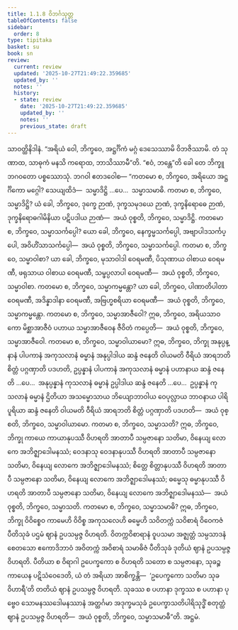 ```yaml
---
title: 1.1.8 ဝိဘင်္ဂသုတ္တ
tableOfContents: false
sidebar:
  order: 8
type: tipitaka
basket: su
book: sn
review:
  current: review
  updated: '2025-10-27T21:49:22.359685'
  updated_by: ''
  notes: ''
  history:
  - state: review
    date: '2025-10-27T21:49:22.359685'
    updated_by: ''
    notes: ''
    previous_state: draft
---
```



<ReviewStatus review={frontmatter.review} showDetails={true} />

<HypothesisAnnotation frontmatter={frontmatter} />

<DynamicBreadcrumb />

<Division number="8" book="sn" e="ch" v="18" p="280">

<Paragraph number="40" book="sn">
သာဝတ္ထိနိဒါနံ. “အရိယံ ဝေါ, ဘိက္ခဝေ, အဋ္ဌင်္ဂိကံ မဂ္ဂံ ဒေသေဿာမိ ဝိဘဇိဿာမိ. တံ သုဏာထ, သာဓုကံ မနသိ ကရောထ, ဘာသိဿာမီ”တိ. “ဧဝံ, ဘန္တေ”တိ ခေါ တေ ဘိက္ခူ ဘဂဝတော ပစ္စဿောသုံ. ဘဂဝါ ဧတဒဝေါစ—
</Paragraph>

<Paragraph number="41" book="sn">
“ကတမော စ, ဘိက္ခဝေ, အရိယော အဋ္ဌင်္ဂိကော မဂ္ဂေါ? သေယျထိဒံ—  သမ္မာဒိဋ္ဌိ …ပေ…  သမ္မာသမာဓိ.
</Paragraph>

<Paragraph number="42" book="sn">
ကတမာ စ, ဘိက္ခဝေ, သမ္မာဒိဋ္ဌိ? ယံ ခေါ, ဘိက္ခဝေ, ဒုက္ခေ ဉာဏံ, ဒုက္ခသမုဒယေ ဉာဏံ, ဒုက္ခနိရောဓေ ဉာဏံ, ဒုက္ခနိရောဓဂါမိနိယာ ပဋိပဒါယ ဉာဏံ—  အယံ ဝုစ္စတိ, ဘိက္ခဝေ, သမ္မာဒိဋ္ဌိ.
</Paragraph>

<Paragraph number="43" book="sn">
ကတမော စ, ဘိက္ခဝေ, သမ္မာသင်္ကပ္ပေါ? ယော ခေါ, ဘိက္ခဝေ, နေက္ခမ္မသင်္ကပ္ပေါ, အဗျာပါဒသင်္ကပ္ပေါ, အဝိဟိံသာသင်္ကပ္ပေါ—  အယံ ဝုစ္စတိ, ဘိက္ခဝေ, သမ္မာသင်္ကပ္ပေါ.
</Paragraph>

<Paragraph number="44" book="sn">
ကတမာ စ, ဘိက္ခဝေ, သမ္မာဝါစာ? ယာ ခေါ, ဘိက္ခဝေ, မုသာဝါဒါ ဝေရမဏီ, ပိသုဏာယ ဝါစာယ ဝေရမဏီ, ဖရုသာယ ဝါစာယ ဝေရမဏီ, သမ္ဖပ္ပလာပါ ဝေရမဏီ—  အယံ ဝုစ္စတိ, ဘိက္ခဝေ, သမ္မာဝါစာ.
</Paragraph>

<Paragraph number="45" book="sn">
ကတမော စ, ဘိက္ခဝေ, သမ္မာကမ္မန္တော? ယာ ခေါ, ဘိက္ခဝေ, ပါဏာတိပါတာ ဝေရမဏီ, အဒိန္နာဒါနာ ဝေရမဏီ, အဗြဟ္မစရိယာ ဝေရမဏီ—  အယံ ဝုစ္စတိ, ဘိက္ခဝေ, သမ္မာကမ္မန္တော.
</Paragraph>

<Paragraph number="46" book="sn">
ကတမော စ, ဘိက္ခဝေ, သမ္မာအာဇီဝေါ? ဣဓ, ဘိက္ခဝေ, အရိယသာဝကော မိစ္ဆာအာဇီဝံ ပဟာယ သမ္မာအာဇီဝေန ဇီဝိတံ ကပ္ပေတိ—  အယံ ဝုစ္စတိ, ဘိက္ခဝေ, သမ္မာအာဇီဝေါ.
</Paragraph>

<Paragraph number="47" book="sn">
ကတမော စ, ဘိက္ခဝေ, သမ္မာဝါယာမော? ဣဓ, ဘိက္ခဝေ, ဘိက္ခု အနုပ္ပန္နာနံ ပါပကာနံ အကုသလာနံ ဓမ္မာနံ အနုပ္ပါဒါယ ဆန္ဒံ ဇနေတိ ဝါယမတိ ဝီရိယံ အာရဘတိ စိတ္တံ ပဂ္ဂဏှာတိ ပဒဟတိ, ဥပ္ပန္နာနံ ပါပကာနံ အကုသလာနံ ဓမ္မာနံ ပဟာနာယ ဆန္ဒံ ဇနေတိ …ပေ…  အနုပ္ပန္နာနံ ကုသလာနံ ဓမ္မာနံ ဥပ္ပါဒါယ ဆန္ဒံ ဇနေတိ …ပေ…  ဥပ္ပန္နာနံ ကုသလာနံ ဓမ္မာနံ ဌိတိယာ အသမ္မောသာယ ဘိယျောဘာဝါယ ဝေပုလ္လာယ ဘာဝနာယ ပါရိပူရိယာ ဆန္ဒံ ဇနေတိ ဝါယမတိ ဝီရိယံ အာရဘတိ စိတ္တံ ပဂ္ဂဏှာတိ ပဒဟတိ—  အယံ ဝုစ္စတိ, ဘိက္ခဝေ, သမ္မာဝါယာမော.
</Paragraph>

<Paragraph number="48" book="sn">
ကတမာ စ, ဘိက္ခဝေ, သမ္မာသတိ? ဣဓ, ဘိက္ခဝေ, ဘိက္ခု ကာယေ ကာယာနုပဿီ ဝိဟရတိ အာတာပီ သမ္ပဇာနော သတိမာ, ဝိနေယျ လောကေ အဘိဇ္ဈာဒေါမနဿံ; ဝေဒနာသု ဝေဒနာနုပဿီ ဝိဟရတိ အာတာပီ သမ္ပဇာနော သတိမာ, ဝိနေယျ လောကေ အဘိဇ္ဈာဒေါမနဿံ; စိတ္တေ စိတ္တာနုပဿီ ဝိဟရတိ အာတာပီ သမ္ပဇာနော သတိမာ, ဝိနေယျ လောကေ အဘိဇ္ဈာဒေါမနဿံ; ဓမ္မေသု ဓမ္မာနုပဿီ ဝိဟရတိ အာတာပီ သမ္ပဇာနော သတိမာ, ဝိနေယျ လောကေ အဘိဇ္ဈာဒေါမနဿံ—  အယံ ဝုစ္စတိ, ဘိက္ခဝေ, သမ္မာသတိ.
</Paragraph>

<Paragraph number="49" book="sn">
ကတမော စ, ဘိက္ခဝေ, သမ္မာသမာဓိ? ဣဓ, ဘိက္ခဝေ, ဘိက္ခု ဝိဝိစ္စေဝ ကာမေဟိ ဝိဝိစ္စ အကုသလေဟိ ဓမ္မေဟိ သဝိတက္ကံ သဝိစာရံ ဝိဝေကဇံ ပီတိသုခံ ပဌမံ ဈာနံ ဥပသမ္ပဇ္ဇ ဝိဟရတိ. ဝိတက္ကဝိစာရာနံ ဝူပသမာ အဇ္ဈတ္တံ သမ္ပသာဒနံ စေတသော ဧကောဒိဘာဝံ အဝိတက္ကံ အဝိစာရံ သမာဓိဇံ ပီတိသုခံ ဒုတိယံ ဈာနံ ဥပသမ္ပဇ္ဇ ဝိဟရတိ. ပီတိယာ စ ဝိရာဂါ ဥပေက္ခကော စ ဝိဟရတိ သတော စ သမ္ပဇာနော, သုခဉ္စ ကာယေန ပဋိသံဝေဒေတိ, ယံ တံ အရိယာ အာစိက္ခန္တိ—  ‘ဥပေက္ခကော သတိမာ သုခဝိဟာရီ’တိ တတိယံ ဈာနံ ဥပသမ္ပဇ္ဇ ဝိဟရတိ. သုခဿ စ ပဟာနာ ဒုက္ခဿ စ ပဟာနာ ပုဗ္ဗေဝ သောမနဿဒေါမနဿာနံ အတ္ထင်္ဂမာ အဒုက္ခမသုခံ ဥပေက္ခာသတိပါရိသုဒ္ဓိံ စတုတ္ထံ ဈာနံ ဥပသမ္ပဇ္ဇ ဝိဟရတိ—  အယံ ဝုစ္စတိ, ဘိက္ခဝေ, သမ္မာသမာဓီ”တိ.

</Paragraph>
</Division>

<Paragraph number="50" type="center" book="sn">
အဋ္ဌမံ.
</Paragraph>